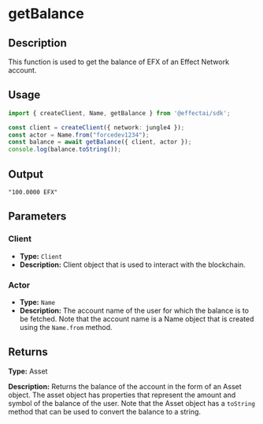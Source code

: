 # getBalance

## Description

This function is used to get the balance of EFX of an Effect Network account.

## Usage

```ts
import { createClient, Name, getBalance } from '@effectai/sdk';

const client = createClient({ network: jungle4 });
const actor = Name.from("forcedev1234");
const balance = await getBalance({ client, actor });
console.log(balance.toString());
```

## Output

```
"100.0000 EFX"
```
## Parameters

### Client
- **Type:** `Client`
- **Description:** Client object that is used to interact with the blockchain.

### Actor

- **Type:** `Name`
- **Description:** 
The account name of the user for which the balance is to be fetched. 
Note that the account name is a Name object that is created using the `Name.from` method.

## Returns

**Type:**  Asset

**Description:** 
Returns the balance of the account in the form of an Asset object.
The asset object has properties that represent the amount and symbol of the balance of the user.
Note that the Asset object has a `toString` method that can be used to convert the balance to a string.


